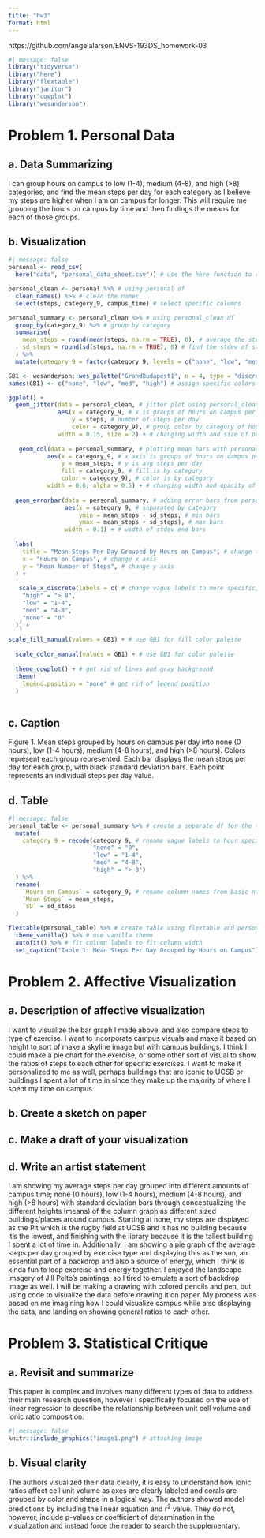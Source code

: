```yaml
---
title: "hw3"
format: html
---
```


https://github.com/angelalarson/ENVS-193DS_homework-03

```r
#| message: false
library("tidyverse")
library("here")
library("flextable")
library("janitor")
library("cowplot")
library("wesanderson")
```
# Problem 1. Personal Data

## a. Data Summarizing

I can group hours on campus to low (1-4), medium (4-8), and high (>8) categories, and find the mean steps per day for each category as I believe my steps are higher when I am on campus for longer. This will require me grouping the hours on campus by time and then findings the means for each of those groups. 

## b. Visualization
```r
#| message: false
personal <- read_csv(
  here("data", "personal_data_sheet.csv")) # use the here function to read in the csv under a different column

personal_clean <- personal %>% # using personal df
  clean_names() %>% # clean the names
  select(steps, category_9, campus_time) # select specific columns

personal_summary <- personal_clean %>% # using personal_clean df
  group_by(category_9) %>% # group by category
  summarise(
    mean_steps = round(mean(steps, na.rm = TRUE), 0), # average the steps per day and round
    sd_steps = round(sd(steps, na.rm = TRUE), 0) # find the stdev of steps per day and round
  ) %>% 
  mutate(category_9 = factor(category_9, levels = c("none", "low", "med", "high"))) # reorder the categories

GB1 <- wesanderson::wes_palette("GrandBudapest1", n = 4, type = "discrete") # create an object using the wes anderson palette
names(GB1) <- c("none", "low", "med", "high") # assign specific colors from wes anderson palette

ggplot() +
  geom_jitter(data = personal_clean, # jitter plot using personal_clean to include individual points
              aes(x = category_9, # x is groups of hours on campus per day
                  y = steps, # number of steps per day
                  color = category_9), # group color by category of hours per day
              width = 0.15, size = 2) + # changing width and size of points
 
   geom_col(data = personal_summary, # plotting mean bars with personal summary df for mean and stdev values
           aes(x = category_9, # x axis is groups of hours on campus per day
               y = mean_steps, # y is avg steps per day
               fill = category_9, # fill is by category
               color = category_9), # color is by category
           width = 0.6, alpha = 0.5) + # changing width and opacity of columns
  
  geom_errorbar(data = personal_summary, # adding error bars from personal_summary
                aes(x = category_9, # separated by category
                    ymin = mean_steps - sd_steps, # min bars
                    ymax = mean_steps + sd_steps), # max bars
                width = 0.1) + # width of stdev end bars
  
  labs(
    title = "Mean Steps Per Day Grouped by Hours on Campus", # change title
    x = "Hours on Campus", # change x axis
    y = "Mean Number of Steps", # change y axis
  ) +
   
   scale_x_discrete(labels = c( # change vague labels to more specific, showing hours that characterize them
    "high" = "> 8",
    "low" = "1-4",
    "med" = "4-8",
    "none" = "0"
  )) +
  
scale_fill_manual(values = GB1) + # use GB1 for fill color palette
  
  scale_color_manual(values = GB1) + # use GB1 for color palette
  
  theme_cowplot() + # get rid of lines and gray background
  theme(
    legend.position = "none" # get rid of legend position
  )
  
```
## c. Caption

Figure 1. Mean steps grouped by hours on campus per day into none (0 hours), low (1-4 hours), medium (4-8 hours), and high (>8 hours). Colors represent each group represented. Each bar displays the mean steps per day for each group, with black standard deviation bars. Each point represents an individual steps per day value.

## d. Table
```r
#| message: false
personal_table <- personal_summary %>% # create a separate df for the table
  mutate(
    category_9 = recode(category_9, # rename vague labels to hour specific labels
                        "none" = "0",
                        "low" = "1–4",
                        "med" = "4–8",
                        "high" = "> 8")
  ) %>%
  rename(
    `Hours on Campus` = category_9, # rename column names from basic names in df
    `Mean Steps` = mean_steps,
    `SD` = sd_steps
  )

flextable(personal_table) %>% # create table using flextable and personal_table df
  theme_vanilla() %>% # use vanilla theme
  autofit() %>% # fit column labels to fit column width
  set_caption("Table 1: Mean Steps Per Day Grouped by Hours on Campus") # add a title
```

# Problem 2. Affective Visualization

## a. Description of affective visualization

I want to visualize the bar graph I made above, and also compare steps to type of exercise. I want to incorporate campus visuals and make it based on height to sort of make a skyline image but with campus buildings. I think I could make a pie chart for the exercise, or some other sort of visual to show the ratios of steps to each other for specific exercises. I want to make it personalized to me as well, perhaps buildings that are iconic to UCSB or buildings I spent a lot of time in since they make up the majority of where I spent my time on campus.

## b. Create a sketch on paper



## c. Make a draft of your visualization



## d. Write an artist statement

I am showing my average steps per day grouped into different amounts of campus time; none (0 hours), low (1-4 hours), medium (4-8 hours), and high (>8 hours) with standard deviation bars through conceptualizing the different heights (means) of the column graph as different sized buildings/places around campus. Starting at none, my steps are displayed as the Pit which is the rugby field at UCSB and it has no building because it's the lowest, and finishing with the library because it is the tallest building I spent a lot of time in. Additionally, I am showing a pie graph of the average steps per day grouped by exercise type and displaying this as the sun, an essential part of a backdrop and also a source of energy, which I think is kinda fun to loop exercise and energy together. I enjoyed the landscape imagery of Jill Pelto's paintings, so I tired to emulate a sort of backdrop image as well. I will be making a drawing with colored pencils and pen, but using code to visualize the data before drawing it on paper. My process was based on me imagining how I could visualize campus while also displaying the data, and landing on showing general ratios to each other.


# Problem 3. Statistical Critique

## a. Revisit and summarize

This paper is complex and involves many different types of data to address their main research question, however I specifically focused on the use of linear regression to describe the relationship between unit cell volume and ionic ratio composition.
```r
#| message: false
knitr::include_graphics("image1.png") # attaching image
```
## b. Visual clarity

The authors visualized their data clearly, it is easy to understand how ionic ratios affect cell unit volume as axes are clearly labeled and corals are grouped by color and shape in a logical way. The authors showed model predictions by including the linear equation and r^2^ value. They do not, however, include p-values or coefficient of determination in the visualization and instead force the reader to search the supplementary.


